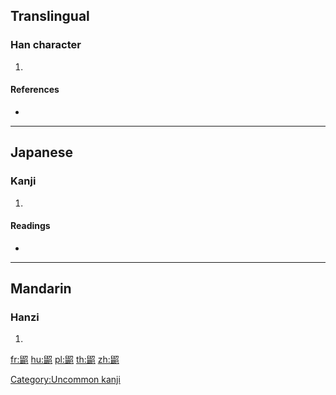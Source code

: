{{character info/new}}
==Translingual==

===Han character===
{{Han char|rn=208|rad=鼠|as=05|sn=18|four=|canj=HVSHR}}

# {{defn|Han|sort=鼠05}}

====References====
* {{Han ref|kx=1528.040|dkj=48416|dj=2064.210|hdz=74774.110|uh=9F26|ud=40742}}

----

==Japanese==

===Kanji===
{{ja-kanji|grade=|rs=鼠05}}

# {{defn|lang=ja|sort=鼠05}}

====Readings====
* {{ja-readings|on=[[ちょう]] (chō)|kun=[[てん]] (ten)}}

[[Category:Uncommon kanji]]

----

==Mandarin==

===Hanzi===
{{cmn-hanzi|pin=[[diāo]] ([[diao1]])|wg=tiao<sup>1</sup>}}

# {{defn|lang=cmn|sort=鼠05}}

[[fr:鼦]]
[[hu:鼦]]
[[pl:鼦]]
[[th:鼦]]
[[zh:鼦]]
